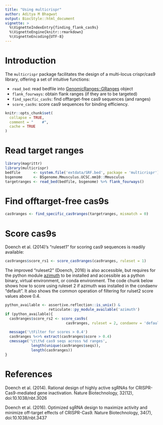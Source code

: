 ```yaml
---
title: "Using multicrispr"
author: Aditya M Bhagwat
output: BiocStyle::html_document
vignette: >
  %\VignetteIndexEntry{finding_flank_cas9s}
  %\VignetteEngine{knitr::rmarkdown}
  %\VignetteEncoding{UTF-8}
---
```


# Introduction

The `multicrispr` package facilitates the design of a multi-locus
crispr/cas9 library, offering a set of intuitive functions:

* `read_bed`: read bedfile into [GenomicRanges::GRanges](https://bioconductor.org/packages/release/bioc/html/GenomicRanges.html) object
* `flank_fourways    `: obtain flank ranges (if they are to be targeted)
* `find_specfic_cas9s`: find offtarget-free cas9 sequences (and ranges)
* `score_cas9s       `: score cas9 sequences for binding efficiency.


```r
knitr::opts_chunk$set(
  collapse = TRUE,
  comment = "    #", 
  cache = TRUE
)
```


# Read target ranges

```r
library(magrittr)
library(multicrispr)
bedfile      <- system.file('extdata/SRF.bed', package = 'multicrispr')
bsgenome     <- BSgenome.Mmusculus.UCSC.mm10::Mmusculus
targetranges <- read_bed(bedfile, bsgenome) %>% flank_fourways()
```


# Find offtarget-free cas9s

```r
cas9ranges <- find_specific_cas9ranges(targetranges, mismatch = 0)
```


# Score cas9s

Doench et al. (2014)'s "ruleset1" for scoring cas9 sequences is readily available:

```r
cas9ranges$score_rs1 <- score_cas9ranges(cas9ranges, ruleset = 1)
```

The improved "ruleset2" (Doench, 2016) is also accessible, but requires for the python module  [azimuth](https://github.com/MicrosoftResearch/Azimuth]) to be installed and accessible as a python binary, virtual environment, or conda environment. The code chunk below shows how to score using ruleset 2 if azimuth was installed in the condaenv "default". It also shows the common operation of filtering for rulset2 score values above 0.4.


```r
python_available <- assertive.reflection::is_unix() & 
                    reticulate::py_module_available('azimuth')
if (python_available){
  cas9ranges$score_rs2 <- score_cas9s(
                            cas9ranges, ruleset = 2, condaenv = 'default')
  
  message('\tFilter for scores > 0.4')
  cas9ranges %<>% extract(cas9ranges$score > 0.4)
  cmessage('\t\t%d cas9 seqs across %d ranges', 
            length(unique(cas9ranges$seqs)), 
            length(cas9ranges))
}
```

# References

Doench et al. (2014). Rational design of highly active sgRNAs for CRISPR-Cas9-mediated gene 
inactivation. Nature Biotechnology, 32(12), doi:10.1038/nbt.3026


Doench et al. (2016). Optimized sgRNA design to maximize activity and minimize off-target effects of CRISPR-Cas9. Nature Biotechnology, 34(7), doi:10.1038/nbt.3437

